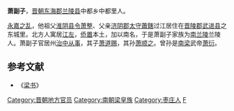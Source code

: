 '''萧副子'''，[[晋朝|晋朝]][[东海郡|东海郡]][[兰陵县_(楚国)|兰陵县]]中都乡中都里人。

[[永嘉之乱|永嘉之乱]]，他祖父[[淮阴县|淮阴]][[县令|县令]][[萧整|萧整]]、父亲[[济阴郡|济阴郡]][[太守|太守]][[蕭鎋|蕭鎋]]过江居住在[[晋陵郡|晋陵郡]][[武进县|武进县]]之东城里。北方人寓居[[江左|江左]]，[[侨置|侨置]]本土，加以南名，于是萧副子家族为[[南兰陵|南兰陵]]兰陵人。萧副子官居州[[治中|治中]][[从事|从事]]，其子[[萧道赐|萧道赐]]，其孙[[萧顺之|萧顺之]]。曾孙是[[南梁|南梁]]武帝[[萧衍|萧衍]]。

==参考文献==
*《[[梁书|梁书]]》

[[Category:晋朝地方官员|Category:晋朝地方官员]]
[[Category:南朝梁皇族|Category:南朝梁皇族]] 
[[Category:枣庄人|Category:枣庄人]]
[[Category:兰陵萧氏|F]]